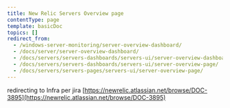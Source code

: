 ```yaml
---
title: New Relic Servers Overview page
contentType: page
template: basicDoc
topics: []
redirect_from:
  - /windows-server-monitoring/server-overview-dashboard/
  - /docs/server/server-overview-dashboard/
  - /docs/servers/servers-dashboards/servers-ui/server-overview-dashboard/
  - /docs/servers/servers-dashboards/servers-ui/server-overview-page/
  - /docs/servers/servers-pages/servers-ui/server-overview-page/
---
```


redirecting to Infra per jira [https://newrelic.atlassian.net/browse/DOC-3895](https://newrelic.atlassian.net/browse/DOC-3895)
